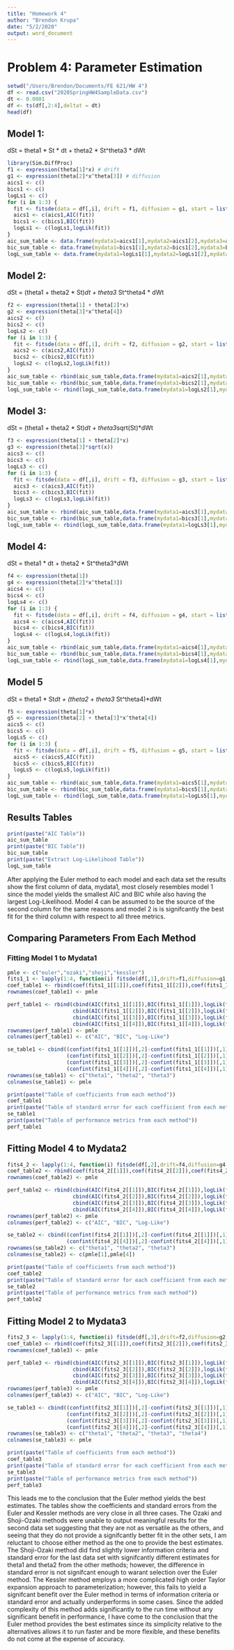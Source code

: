 ```yaml
---
title: "Homework 4"
author: "Brendon Krupa"
date: "5/2/2020"
output: word_document
---
```


# Problem 4: Parameter Estimation

```r
setwd("/Users/Brendon/Documents/FE 621/HW 4")
df <- read.csv("2020SpringHW4SampleData.csv")
dt <- 0.0001
df <- ts(df[,2:4],deltat = dt)
head(df)
```

## Model 1:

dSt = theta1 * St * dt + theta2 * St^theta3 * dWt

```r
library(Sim.DiffProc)
f1 <- expression(theta[1]*x) # drift
g1 <- expression(theta[2]*x^theta[3]) # diffusion 
aics1 <- c()
bics1 <- c()
logLs1 <- c()
for (i in 1:3) {
  fit <- fitsde(data = df[,i], drift = f1, diffusion = g1, start = list(theta1=1,theta2=1,theta3=1))
  aics1 <- c(aics1,AIC(fit))
  bics1 <- c(bics1,BIC(fit))
  logLs1 <- c(logLs1,logLik(fit))
}
aic_sum_table <- data.frame(mydata1=aics1[1],mydata2=aics1[2],mydata3=aics1[3],row.names = c("Model 1"))
bic_sum_table <- data.frame(mydata1=bics1[1],mydata2=bics1[2],mydata3=bics1[3],row.names = c("Model 1"))
logL_sum_table <- data.frame(mydata1=logLs1[1],mydata2=logLs1[2],mydata3=logLs1[3],row.names = c("Model 1"))
```

## Model 2:

dSt = (theta1 + theta2 * St)*dt + theta3 * St^theta4 * dWt

```r
f2 <- expression(theta[1] + theta[2]*x)
g2 <- expression(theta[3]*x^theta[4])
aics2 <- c()
bics2 <- c()
logLs2 <- c()
for (i in 1:3) {
  fit <- fitsde(data = df[,1], drift = f2, diffusion = g2, start = list(theta1=1,theta2=1,theta3=1,theta4=1))
  aics2 <- c(aics2,AIC(fit))
  bics2 <- c(bics2,BIC(fit))
  logLs2 <- c(logLs2,logLik(fit))
}
aic_sum_table <- rbind(aic_sum_table,data.frame(mydata1=aics2[1],mydata2=aics2[2],mydata3=aics2[3],row.names = c("Model 2")))
bic_sum_table <- rbind(bic_sum_table,data.frame(mydata1=bics2[1],mydata2=bics2[2],mydata3=bics2[3],row.names = c("Model 2")))
logL_sum_table <- rbind(logL_sum_table,data.frame(mydata1=logLs2[1],mydata2=logLs2[2],mydata3=logLs2[3],row.names = c("Model 2")))
```

## Model 3:

dSt = (theta1 + theta2 * St)*dt + theta3*sqrt(St)*dWt

```r
f3 <- expression(theta[1] + theta[2]*x)
g3 <- expression(theta[3]*sqrt(x))
aics3 <- c()
bics3 <- c()
logLs3 <- c()
for (i in 1:3) {
  fit <- fitsde(data = df[,i], drift = f3, diffusion = g3, start = list(theta1=1,theta2=1,theta3=1))
  aics3 <- c(aics3,AIC(fit))
  bics3 <- c(bics3,BIC(fit))
  logLs3 <- c(logLs3,logLik(fit))
}
aic_sum_table <- rbind(aic_sum_table,data.frame(mydata1=aics3[1],mydata2=aics3[2],mydata3=aics3[3],row.names = c("Model 3")))
bic_sum_table <- rbind(bic_sum_table,data.frame(mydata1=bics3[1],mydata2=bics3[2],mydata3=bics3[3],row.names = c("Model 3")))
logL_sum_table <- rbind(logL_sum_table,data.frame(mydata1=logLs3[1],mydata2=logLs3[2],mydata3=logLs3[3],row.names = c("Model 3")))
```


## Model 4:

dSt = theta1 * dt + theta2 * St^theta3*dWt

```r
f4 <- expression(theta[1])
g4 <- expression(theta[2]*x^theta[3])
aics4 <- c()
bics4 <- c()
logLs4 <- c()
for (i in 1:3) {
  fit <- fitsde(data = df[,i], drift = f4, diffusion = g4, start = list(theta1=1,theta2=1,theta3=1))
  aics4 <- c(aics4,AIC(fit))
  bics4 <- c(bics4,BIC(fit))
  logLs4 <- c(logLs4,logLik(fit))
}
aic_sum_table <- rbind(aic_sum_table,data.frame(mydata1=aics4[1],mydata2=aics4[2],mydata3=aics4[3],row.names = c("Model 4")))
bic_sum_table <- rbind(bic_sum_table,data.frame(mydata1=bics4[1],mydata2=bics4[2],mydata3=bics4[3],row.names = c("Model 4")))
logL_sum_table <- rbind(logL_sum_table,data.frame(mydata1=logLs4[1],mydata2=logLs4[2],mydata3=logLs4[3],row.names = c("Model 4")))
```


## Model 5

dSt = theta1 * St*dt + (theta2 + theta3 * St^theta4)*dWt

```r
f5 <- expression(theta[1]*x)
g5 <- expression(theta[2] + theta[3]*x^theta[4])
aics5 <- c()
bics5 <- c()
logLs5 <- c()
for (i in 1:3) {
  fit <- fitsde(data = df[,i], drift = f5, diffusion = g5, start = list(theta1=1,theta2=1,theta3=1,theta4=1))
  aics5 <- c(aics5,AIC(fit))
  bics5 <- c(bics5,BIC(fit))
  logLs5 <- c(logLs5,logLik(fit))
}
aic_sum_table <- rbind(aic_sum_table,data.frame(mydata1=aics5[1],mydata2=aics5[2],mydata3=aics5[3],row.names = c("Model 5")))
bic_sum_table <- rbind(bic_sum_table,data.frame(mydata1=bics5[1],mydata2=bics5[2],mydata3=bics5[3],row.names = c("Model 5")))
logL_sum_table <- rbind(logL_sum_table,data.frame(mydata1=logLs5[1],mydata2=logLs5[2],mydata3=logLs5[3],row.names = c("Model 5")))
```

## Results Tables

```r
print(paste("AIC Table"))
aic_sum_table
print(paste("BIC Table"))
bic_sum_table
print(paste("Extract Log-Likelihood Table"))
logL_sum_table
```

After applying the Euler method to each model and each data set the results show the first column of data, mydata1, most closely resembles model 1 since the model yields the smallest AIC and BIC while also having the largest Log-Likelihood. Model 4 can be assumed to be the source of the second column for the same reasons and model 2 is is signifcantly the best fit for the third column with respect to all three metrics.


## Comparing Parameters From Each Method

### Fitting Model 1 to Mydata1

```r
pmle <- c("euler","ozaki","shoji","kessler")
fits1_1 <- lapply(1:4, function(i) fitsde(df[,1],drift=f1,diffusion=g1,pmle=pmle[i],start = list(theta1=1,theta2=1,theta3=1)))
coef_table1 <- rbind(coef(fits1_1[[1]]),coef(fits1_1[[2]]),coef(fits1_1[[3]]),coef(fits1_1[[4]]))
rownames(coef_table1) <- pmle

perf_table1 <- rbind(cbind(AIC(fits1_1[[1]]),BIC(fits1_1[[1]]),logLik(fits1_1[[1]])),
                     cbind(AIC(fits1_1[[2]]),BIC(fits1_1[[2]]),logLik(fits1_1[[2]])),
                     cbind(AIC(fits1_1[[3]]),BIC(fits1_1[[3]]),logLik(fits1_1[[3]])),
                     cbind(AIC(fits1_1[[4]]),BIC(fits1_1[[4]]),logLik(fits1_1[[4]])))
rownames(perf_table1) <- pmle
colnames(perf_table1) <- c("AIC", "BIC", "Log-Like")

se_table1 <- cbind((confint(fits1_1[[1]])[,2]-confint(fits1_1[[1]])[,1])/(2*1.96),
                   (confint(fits1_1[[2]])[,2]-confint(fits1_1[[2]])[,1])/(2*1.96),
                   (confint(fits1_1[[3]])[,2]-confint(fits1_1[[3]])[,1])/(2*1.96),
                   (confint(fits1_1[[4]])[,2]-confint(fits1_1[[4]])[,1])/(2*1.96))
rownames(se_table1) <- c("theta1", "theta2", "theta3")
colnames(se_table1) <- pmle

print(paste("Table of coefficients from each method"))
coef_table1
print(paste("Table of standard error for each coefficient from each method"))
se_table1
print(paste("Table of performance metrics from each method"))
perf_table1
```


## Fitting Model 4 to Mydata2

```r
fits4_2 <- lapply(1:4, function(i) fitsde(df[,2],drift=f4,diffusion=g4,pmle=pmle[i],start = list(theta1=1,theta2=1,theta3=1)))
coef_table2 <- rbind(coef(fits4_2[[1]]),coef(fits4_2[[2]]),coef(fits4_2[[3]]),coef(fits4_2[[4]]))
rownames(coef_table2) <- pmle

perf_table2 <- rbind(cbind(AIC(fits4_2[[1]]),BIC(fits4_2[[1]]),logLik(fits4_2[[1]])),
                     cbind(AIC(fits4_2[[2]]),BIC(fits4_2[[2]]),logLik(fits4_2[[2]])),
                     cbind(AIC(fits4_2[[3]]),BIC(fits4_2[[3]]),logLik(fits4_2[[3]])),
                     cbind(AIC(fits4_2[[4]]),BIC(fits4_2[[4]]),logLik(fits4_2[[4]])))
rownames(perf_table2) <- pmle
colnames(perf_table2) <- c("AIC", "BIC", "Log-Like")

se_table2 <- cbind((confint(fits4_2[[1]])[,2]-confint(fits4_2[[1]])[,1])/(2*1.96),
                   (confint(fits4_2[[4]])[,2]-confint(fits4_2[[4]])[,1])/(2*1.96))
rownames(se_table2) <- c("theta1", "theta2", "theta3")
colnames(se_table2) <- c(pmle[1],pmle[4])

print(paste("Table of coefficients from each method"))
coef_table2
print(paste("Table of standard error for each coefficient from each method"))
se_table2
print(paste("Table of performance metrics from each method"))
perf_table2
```


## Fitting Model 2 to Mydata3

```r
fits2_3 <- lapply(1:4, function(i) fitsde(df[,3],drift=f2,diffusion=g2,pmle=pmle[i],start = list(theta1=1,theta2=1,theta3=1,theta4=1)))
coef_table3 <- rbind(coef(fits2_3[[1]]),coef(fits2_3[[2]]),coef(fits2_3[[3]]),coef(fits2_3[[4]]))
rownames(coef_table3) <- pmle

perf_table3 <- rbind(cbind(AIC(fits2_3[[1]]),BIC(fits2_3[[1]]),logLik(fits2_3[[1]])),
                     cbind(AIC(fits2_3[[2]]),BIC(fits2_3[[2]]),logLik(fits2_3[[2]])),
                     cbind(AIC(fits2_3[[3]]),BIC(fits2_3[[3]]),logLik(fits2_3[[3]])),
                     cbind(AIC(fits2_3[[4]]),BIC(fits2_3[[4]]),logLik(fits2_3[[4]])))
rownames(perf_table3) <- pmle
colnames(perf_table3) <- c("AIC", "BIC", "Log-Like")

se_table3 <- cbind((confint(fits2_3[[1]])[,2]-confint(fits2_3[[1]])[,1])/(2*1.96),
                   (confint(fits2_3[[2]])[,2]-confint(fits2_3[[2]])[,1])/(2*1.96),
                   (confint(fits2_3[[3]])[,2]-confint(fits2_3[[3]])[,1])/(2*1.96),
                   (confint(fits2_3[[4]])[,2]-confint(fits2_3[[4]])[,1])/(2*1.96))
rownames(se_table3) <- c("theta1", "theta2", "theta3", "theta4")
colnames(se_table3) <- pmle

print(paste("Table of coefficients from each method"))
coef_table3
print(paste("Table of standard error for each coefficient from each method"))
se_table3
print(paste("Table of performance metrics from each method"))
perf_table3
```

This leads me to the conclusion that the Euler method yields the best estimates. The tables show the coefficients and standard errors from the Euler and Kessler methods are very close in all three cases. The Ozaki and Shoji-Ozaki methods were unable to output meaningful results for the second data set suggesting that they are not as versatile as the others, and seeing that they do not provide a signifcantly better fit in the other sets, I am reluctant to choose either method as the one to provide the best estimates. The Shoji-Ozaki method did find slightly lower information criteria and standard error for the last data set with signifcantly different estimates for theta1 and theta2 from the other methods; however, the difference in standard error is not signifcant enough to warant selection over the Euler method. The Kessler method employs a more complicated high order Taylor expansion approach to parameterization; however, this fails to yield a signifcant benefit over the Euler method in terms of information criteria or standard error and actually underperforms in some cases. Since the added complexity of this method adds significantly to the run time without any significant benefit in performance, I have come to the conclusion that the Euler method provides the best estimates since its simplicity relative to the alternatives allows it to run faster and be more flexible, and these benefits do not come at the expense of accuracy.
